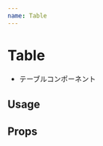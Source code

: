 ```yaml
---
name: Table
---
```



# Table

- テーブルコンポーネント

## Usage

<Playground>
  <Table
    header={['チーム', '名前', 'ポジション']}
    body={[
      ['エンゼルス', '大谷翔平', '投手'],
      ['日本ハム', '中田翔', '一塁手'],
      ['カブス', 'ダルビッシュ有', '投手'],
    ]}
   />
</Playground>

## Props

<PropsTable of={Table} />
